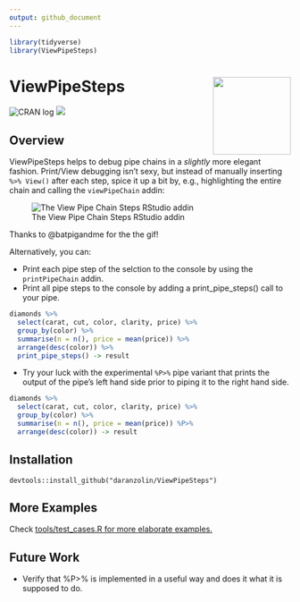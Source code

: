 ```yaml
---
output: github_document
---
```


``` r
library(tidyverse)
library(ViewPipeSteps)
```

# ViewPipeSteps <img src='man/figures/logo.png' align="right" height="139" />

![CRAN log](http://www.r-pkg.org/badges/version/ViewPipeSteps)
![](http://cranlogs.r-pkg.org/badges/grand-total/ViewPipeSteps)

## Overview

ViewPipeSteps helps to debug pipe chains in a *slightly* more elegant fashion. Print/View debugging isn't sexy, but instead of manually inserting `%>% View()` after each step, spice it up a bit by, e.g., highlighting the entire chain and calling the `viewPipeChain` addin:

![The View Pipe Chain Steps RStudio addin](inst/daranzolin_ViewPipeSteps.gif)

Thanks to @batpigandme for the the gif!

Alternatively, you can:

- Print each pipe step of the selction to the console by using the
  `printPipeChain` addin. 
- Print all pipe steps to the console by adding a print_pipe_steps() 
  call to your pipe.
  
``` r
diamonds %>%
  select(carat, cut, color, clarity, price) %>%
  group_by(color) %>%
  summarise(n = n(), price = mean(price)) %>%
  arrange(desc(color)) %>%
  print_pipe_steps() -> result
```

- Try your luck with the experimental `%P>%` pipe variant that prints the output
  of the pipe's left hand side prior to piping it to the right hand side.

``` r
diamonds %>%
  select(carat, cut, color, clarity, price) %>%
  group_by(color) %>%
  summarise(n = n(), price = mean(price)) %P>%
  arrange(desc(color)) -> result
```

## Installation

```
devtools::install_github("daranzolin/ViewPipeSteps")

```
## More Examples

Check [tools/test_cases.R for more elaborate examples.](https://github.com/joachim-gassen/ViewPipeSteps/blob/master/tools/test_cases.R) 


## Future Work

* Verify that %P>% is implemented in a useful way and does it what it
  is supposed to do.



